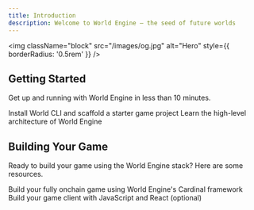 ```yaml
---
title: Introduction
description: Welcome to World Engine — the seed of future worlds
---
```


<img className="block" src="/images/og.jpg" alt="Hero" style={{ borderRadius: '0.5rem' }} />

## Getting Started

Get up and running with World Engine in less than 10 minutes.

<CardGroup cols={2}>
  <Card title="Quickstart" icon="pen-to-square" href="/quickstart">
    Install World CLI and scaffold a starter game project
  </Card>
  <Card title="Architecture" icon="sitemap" href="https://blog.argus.gg/world-engine/">
    Learn the high-level architecture of World Engine
  </Card>
</CardGroup>

## Building Your Game

Ready to build your game using the World Engine stack? Here are some resources.

<CardGroup cols={2}>
  <Card title="Cardinal (Game Shard)" icon="gamepad" href="/cardinal/introduction">
    Build your fully onchain game using World Engine's Cardinal framework
  </Card>
  <Card title="JavaScript SDK" icon="js" href="/javascript/introduction">
    Build your game client with JavaScript and React (optional)
  </Card>
</CardGroup>
